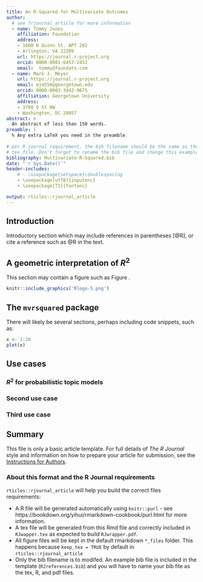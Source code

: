 ```yaml
---
title: An R-Squared for Multivariate Outcomes
author:
  # see ?rjournal_article for more information
  - name: Tommy Jones
    affiliation: Foundation
    address:
    - 1600 N Quinn St. APT 202
    - Arlington, VA 22209
    url: https://journal.r-project.org
    orcid: 0000-0001-6457-2452
    email:  tommy@foundatn.com
  - name: Mark J. Meyer
    url: https://journal.r-project.org
    email: mjm556@georgetown.edu
    orcid: 0000-0003-3942-9675
    affiliation: Georgetown University
    address:
    - 3700 O St NW
    - Washington, DC 20057
abstract: >
  An abstract of less than 150 words.
preamble: |
  % Any extra LaTeX you need in the preamble
  
# per R journal requirement, the bib filename should be the same as the output 
# tex file. Don't forget to rename the bib file and change this example value.
bibliography: Multivariate-R-Squared.bib
date: "`r Sys.Date()`"
header-includes:
    # - \usepackage{setspace}\doublespacing
    - \usepackage[utf8]{inputenc}
    - \usepackage[T1]{fontenc}

output: rticles::rjournal_article
---
```


## Introduction

Introductory section which may include references in parentheses
[@R], or cite a reference such as @R in the text.

## A geometric interpretation of $R^2$

This section may contain a figure such as Figure \ref{fig:Rlogo}.

```r
knitr::include_graphics('Rlogo-5.png')
```

## The `mvrsquared` package

There will likely be several sections, perhaps including code snippets, such as:

```r
x <- 1:10
plot(x)
```

## Use cases
### $R^2$ for probabilistic topic models


### Second use case


### Third use case

## Summary

This file is only a basic article template. For full details of _The R Journal_ style and information on how to prepare your article for submission, see the [Instructions for Authors](https://journal.r-project.org/share/author-guide.pdf).

### About this format and the R Journal requirements

`rticles::rjournal_article` will help you build the correct files requirements: 

* A R file will be generated automatically using `knitr::purl` - see
https://bookdown.org/yihui/rmarkdown-cookbook/purl.html for more information.
* A tex file will be generated from this Rmd file and correctly included in
`RJwapper.tex` as expected to build `RJwrapper.pdf`.
* All figure files will be kept in the default rmarkdown `*_files` folder. This
happens because `keep_tex = TRUE` by default in `rticles::rjournal_article`
* Only the bib filename is to modifed. An example bib file is included in the
template (`RJreferences.bib`) and you will have to name your bib file as the
tex, R, and pdf files.
